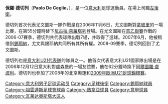 {{noteta
|G1=意甲
|T=zh-hans:保罗·德切列;zh-hk:保羅·迪斯基爾;zh-tw:保羅·德切列;
|1=zh-hans:德切列;zh-hk:迪斯基爾;zh-tw:德切列;
|2=zh-hans:莱罗塔列;zh-hk:歷高達利;zh-tw:萊羅塔列;
}}
{{Infobox Football biography
| playername          = 保羅·迪斯基爾<br />''Paolo De Ceglie''
| image               = [[File:De_Ceglie.JPG|200px]]
| fullname            =  Paolo De Ceglie
| dateofbirth         = {{birth date and age|1986|9|17}}
| cityofbirth         = [[奧斯塔|奧斯塔]]
| countryofbirth      = {{ITA}}
| height              = {{Height|m=1.84}}
| position            = [[左後衛|左後衛]]
| currentclub         = 
| clubnumber          = 
| youthyears          = 
| youthclubs          = 
| years1 = 2006–2017
| years2 = 2007–2008
| years3 = 2013–2014
| years4 = 2014–2015
| years5 = 2015–2016
| years6 = 2016–2017
| clubs1 = [[尤文圖斯足球俱樂部|尤文圖斯]]
| clubs2 = → [[錫耶納足球俱樂部|錫耶納]] (loan)
| clubs3 = → [[熱那亞板球與足球俱樂部|熱那亞]] (loan)
| clubs4 = → [[帕爾馬足球俱樂部|帕爾馬]] (loan)
| clubs5 = → [[馬賽奧林匹克|馬賽]] (loan)
| caps1  = 100
| goals1 = 2
| caps2  = 29
| goals2 = 2
| caps3  = 12
| goals3 = 1
| caps4  = 11
| goals4 = 3
| caps5  = 5
| goals5 = 0
| nationalyears       =  2006-2009
| nationalteam        = {{flagicon|ITA}} [[意大利U21|意大利U21]]
| nationalcaps(goals) ={{0}}15 {{0}}(0)
| pcupdate            = 2008-12-7
| ntupdate            = 2008-11-19
}}
'''保羅·德切列'''（'''Paolo De Ceglie'''，{{bd|1986年|9月17日|catIdx=De Ceglie, Paolo}}），是一位[[意大利|意大利]]足球運動員。在場上司職[[左後衛|左後衛]]。

德切列首次代表尤文圖斯一隊作戰是在2006年11月6日，尤文圖斯對[[那不勒斯足球俱樂部|拿玻里]]的一場比賽，在第55分鐘時替下[[尼古拉·萊羅塔列|尼古拉·萊羅塔列]]登場。在尤文圖斯在[[意大利足球乙級聯賽|意乙聯賽]]作戰的2006-07賽季，德切列共代表球隊出戰7場，并取得了進球。2007年6月，他被租借到[[錫耶納足球俱樂部|錫耶納]]，尤文與錫耶納共同所有其所有權。2008-09賽季，德切列回到了尤文圖斯。

德切列也是[[意大利21歲以下足球代表隊|意大利U21代表隊]]的隊員之一。他首次代表意大利U21國家隊出場是在2006年12月12日意大利對盧森堡的一場友誼賽，他在62分鐘時換下[[阿爾圖羅·盧波利|阿爾圖羅·盧波利]]。德切列也參加了2008年的北京奧運和[[2009年歐洲U21足球錦標賽|2009年歐洲U21足球錦標賽]]。

{{2008年奧運會男子足球意大利參賽名單}}
{{2009年歐洲U21足球錦標賽意大利U21參賽名單}}

{{DEFAULTSORT:De Ceglie, Paolo}}
[[Category:意大利男子足球运动员|Category:意大利男子足球运动员]]
[[Category:足球後衛|Category:足球後衛]]
[[Category:錫耶納球員|Category:錫耶納球員]]
[[Category:祖雲達斯足球會球員|Category:祖雲達斯足球會球員]]
[[Category:熱拿亞球員|Category:熱拿亞球員]]
[[Category:意甲球員|Category:意甲球員]]
[[Category:瓦莱达奥斯塔大区人|Category:瓦莱达奥斯塔大区人]]